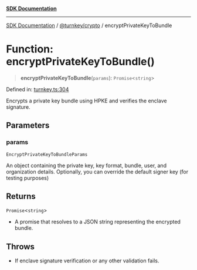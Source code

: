 [**SDK Documentation**](../../../README.mdx)

***

[SDK Documentation](../../../packages.mdx) / [@turnkey/crypto](../README.mdx) / encryptPrivateKeyToBundle

# Function: encryptPrivateKeyToBundle()

> **encryptPrivateKeyToBundle**(`params`): `Promise`\<`string`\>

Defined in: [turnkey.ts:304](https://github.com/tkhq/sdk/blob/fd49bfe86475c8603b3eb385aa101efa36fa32fc/packages/crypto/src/turnkey.ts#L304)

Encrypts a private key bundle using HPKE and verifies the enclave signature.

## Parameters

### params

`EncryptPrivateKeyToBundleParams`

An object containing the private key, key format, bundle, user, and organization details. Optionally, you can override the default signer key (for testing purposes)

## Returns

`Promise`\<`string`\>

- A promise that resolves to a JSON string representing the encrypted bundle.

## Throws

- If enclave signature verification or any other validation fails.
